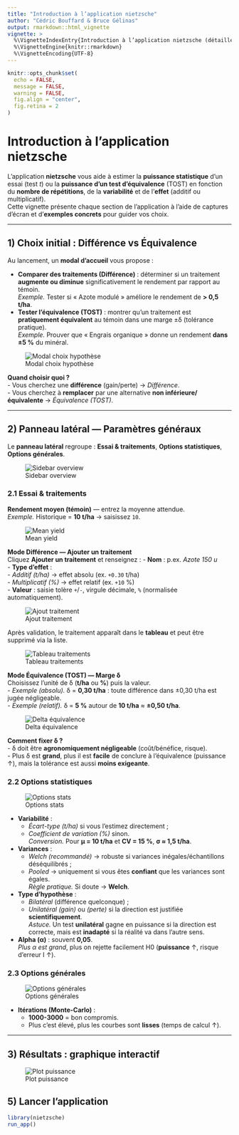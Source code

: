 ```yaml
---
title: "Introduction à l’application nietzsche"
author: "Cédric Bouffard & Bruce Gélinas"
output: rmarkdown::html_vignette
vignette: > 
  %\VignetteIndexEntry{Introduction à l’application nietzsche (détaillée)}
  %\VignetteEngine{knitr::rmarkdown}
  %\VignetteEncoding{UTF-8}
---
```


```r
knitr::opts_chunk$set(
  echo = FALSE,
  message = FALSE,
  warning = FALSE,
  fig.align = "center",
  fig.retina = 2
)
```

# Introduction à l’application nietzsche

L’application **nietzsche** vous aide à estimer la **puissance statistique** d’un essai (test *t*) ou la **puissance d’un test d’équivalence** (TOST) en fonction du **nombre de répétitions**, de la **variabilité** et de l’**effet** (additif ou multiplicatif).  
Cette vignette présente chaque section de l’application à l’aide de captures d’écran et d’**exemples concrets** pour guider vos choix.

---

## 1) Choix initial : Différence vs Équivalence

Au lancement, un **modal d’accueil** vous propose :

- **Comparer des traitements (Différence)** : déterminer si un traitement **augmente ou diminue** significativement le rendement par rapport au témoin.  
  *Exemple.* Tester si « Azote modulé » améliore le rendement de **> 0,5 t/ha**.
- **Tester l’équivalence (TOST)** : montrer qu’un traitement est **pratiquement équivalent** au témoin dans une marge ±δ (tolérance pratique).  
  *Exemple.* Prouver que « Engrais organique » donne un rendement **dans ±5 %** du minéral.

![Modal choix hypothèse](figures/intro/01_modal_hyp_mode.png)

**Quand choisir quoi ?**  
- Vous cherchez une **différence** (gain/perte) → *Différence*.  
- Vous cherchez à **remplacer** par une alternative **non inférieure/équivalente** → *Équivalence (TOST)*.  

---

## 2) Panneau latéral — Paramètres généraux

Le **panneau latéral** regroupe : **Essai & traitements**, **Options statistiques**, **Options générales**.

![Sidebar overview](figures/intro/02_sidebar_overview.png)

### 2.1 Essai & traitements

**Rendement moyen (témoin)** — entrez la moyenne attendue.  
*Exemple.* Historique = **10 t/ha** → saisissez `10`.

![Mean yield](figures/intro/03_mean_yield.png)

**Mode Différence — Ajouter un traitement**  
Cliquez **Ajouter un traitement** et renseignez :
- **Nom** : p.ex. *Azote 150 u*  
- **Type d’effet** :  
  - *Additif (t/ha)* → effet absolu (ex. `+0.30` t/ha)  
  - *Multiplicatif (%)* → effet relatif (ex. `+10` %)  
- **Valeur** : saisie tolère `+`/`-`, virgule décimale, `%` (normalisée automatiquement).

![Ajout traitement](figures/intro/04_add_treatment_modal.png)

Après validation, le traitement apparaît dans le **tableau** et peut être supprimé via la liste.

![Tableau traitements](figures/intro/05_treatments_table.png)

**Mode Équivalence (TOST) — Marge δ**  
Choisissez l’unité de δ (**t/ha** ou **%**) puis la valeur.  
- *Exemple (absolu).* δ = **0,30 t/ha** : toute différence dans ±0,30 t/ha est jugée négligeable.  
- *Exemple (relatif).* δ = **5 %** autour de **10 t/ha** ≈ **±0,50 t/ha**.

![Delta équivalence](figures/intro/06_equivalence_delta.png)

**Comment fixer δ ?**  
- δ doit être **agronomiquement négligeable** (coût/bénéfice, risque).  
- Plus δ est **grand**, plus il est **facile** de conclure à l’équivalence (puissance ↑), mais la tolérance est aussi **moins exigeante**.

### 2.2 Options statistiques

![Options stats](figures/intro/07_stats_options.png)

- **Variabilité** :  
  - *Écart-type (t/ha)* si vous l’estimez directement ;  
  - *Coefficient de variation (%)* sinon.  
  *Conversion.* Pour **μ = 10 t/ha** et **CV = 15 %**, **σ ≈ 1,5 t/ha**.

- **Variances** :  
  - *Welch (recommandé)* → robuste si variances inégales/échantillons déséquilibrés ;  
  - *Pooled* → uniquement si vous êtes **confiant** que les variances sont égales.  
  *Règle pratique.* Si doute → **Welch**.

- **Type d’hypothèse** :  
  - *Bilatéral* (différence quelconque) ;  
  - *Unilatéral (gain)* ou *(perte)* si la direction est justifiée **scientifiquement**.  
  *Astuce.* Un test **unilatéral** gagne en puissance si la direction est correcte, mais est **inadapté** si la réalité va dans l’autre sens.

- **Alpha (α)** : souvent **0,05**.  
  *Plus α est grand*, plus on rejette facilement H0 (**puissance** ↑, risque d’erreur I ↑).

### 2.3 Options générales

![Options générales](figures/intro/08_general_options.png)

- **Itérations (Monte-Carlo)** :  
  - **1000-3000** = bon compromis.  
  - Plus c’est élevé, plus les courbes sont **lisses** (temps de calcul ↑).

---

## 3) Résultats : graphique interactif

![Plot puissance](figures/intro/09_plot_overview.png)




## 5) Lancer l’application

``` r
library(nietzsche)
run_app()
```
